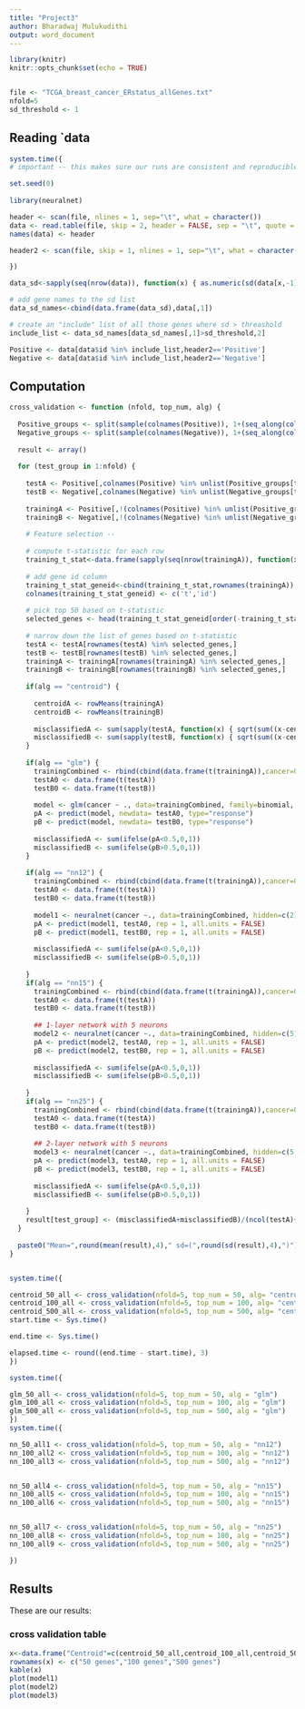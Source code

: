 ---
title: "Project3"
author: Bharadwaj Mulukudithi
output: word_document
---

```{r setup, include=FALSE,warning=FALSE}
library(knitr)
knitr::opts_chunk$set(echo = TRUE)


file <- "TCGA_breast_cancer_ERstatus_allGenes.txt"
nfold=5
sd_threshold <- 1
```

## Reading `data

```{r reading_data, echo=FALSE, warning=FALSE}
system.time({
# important -- this makes sure our runs are consistent and reproducible

set.seed(0)
  
library(neuralnet)

header <- scan(file, nlines = 1, sep="\t", what = character())
data <- read.table(file, skip = 2, header = FALSE, sep = "\t", quote = "", check.names=FALSE)
names(data) <- header

header2 <- scan(file, skip = 1, nlines = 1, sep="\t", what = character())

})

data_sd<-sapply(seq(nrow(data)), function(x) { as.numeric(sd(data[x,-1])) })

# add gene names to the sd list
data_sd_names<-cbind(data.frame(data_sd),data[,1])

# create an "include" list of all those genes where sd > threashold
include_list <- data_sd_names[data_sd_names[,1]>sd_threshold,2]

Positive <- data[data$id %in% include_list,header2=='Positive']
Negative <- data[data$id %in% include_list,header2=='Negative']


```

## Computation


```{r computation, echo=FALSE, warning=FALSE}
cross_validation <- function (nfold, top_num, alg) {
  
  Positive_groups <- split(sample(colnames(Positive)), 1+(seq_along(colnames(Positive)) %% nfold))
  Negative_groups <- split(sample(colnames(Negative)), 1+(seq_along(colnames(Negative)) %% nfold))
  
  result <- array()
  
  for (test_group in 1:nfold) {
    
    testA <- Positive[,colnames(Positive) %in% unlist(Positive_groups[test_group])]
    testB <- Negative[,colnames(Negative) %in% unlist(Negative_groups[test_group])]
    
    trainingA <- Positive[,!(colnames(Positive) %in% unlist(Positive_groups[test_group]))]
    trainingB <- Negative[,!(colnames(Negative) %in% unlist(Negative_groups[test_group]))]
    
    # Feature selection -- 
    
    # compute t-statistic for each row
    training_t_stat<-data.frame(sapply(seq(nrow(trainingA)), function(x) { abs(as.numeric(t.test(trainingA[x,], trainingB[x,])$statistic)) }))
    
    # add gene id column
    training_t_stat_geneid<-cbind(training_t_stat,rownames(trainingA))
    colnames(training_t_stat_geneid) <- c('t','id')
    
    # pick top 50 based on t-statistic
    selected_genes <- head(training_t_stat_geneid[order(-training_t_stat_geneid$t),],n=top_num)[,2]
    
    # narrow down the list of genes based on t-statistic
    testA <- testA[rownames(testA) %in% selected_genes,]
    testB <- testB[rownames(testB) %in% selected_genes,]
    trainingA <- trainingA[rownames(trainingA) %in% selected_genes,]
    trainingB <- trainingB[rownames(trainingB) %in% selected_genes,]
    
    if(alg == "centroid") {
      
      centroidA <- rowMeans(trainingA)
      centroidB <- rowMeans(trainingB)
      
      misclassifiedA <- sum(sapply(testA, function(x) { sqrt(sum((x-centroidA)^2))-sqrt(sum((x-centroidB)^2))>0 }))
      misclassifiedB <- sum(sapply(testB, function(x) { sqrt(sum((x-centroidA)^2))-sqrt(sum((x-centroidB)^2))<0 }))
    }
    
    if(alg == "glm") {
      trainingCombined <- rbind(cbind(data.frame(t(trainingA)),cancer=0),cbind(data.frame(t(trainingB)),cancer=1))
      testA0 <- data.frame(t(testA))
      testB0 <- data.frame(t(testB))
      
      model <- glm(cancer ~ ., data=trainingCombined, family=binomial, control = list(maxit=50))
      pA <- predict(model, newdata= testA0, type="response")
      pB <- predict(model, newdata= testB0, type="response")
      
      misclassifiedA <- sum(ifelse(pA<0.5,0,1))
      misclassifiedB <- sum(ifelse(pB>0.5,0,1))
    }
    
    if(alg == "nn12") {
      trainingCombined <- rbind(cbind(data.frame(t(trainingA)),cancer=0),cbind(data.frame(t(trainingB)),cancer=1))
      testA0 <- data.frame(t(testA))
      testB0 <- data.frame(t(testB))
      
      model1 <- neuralnet(cancer ~., data=trainingCombined, hidden=c(2), startweights = NULL, linear.output =F)
      pA <- predict(model1, testA0, rep = 1, all.units = FALSE)
      pB <- predict(model1, testB0, rep = 1, all.units = FALSE)
      
      misclassifiedA <- sum(ifelse(pA<0.5,0,1))
      misclassifiedB <- sum(ifelse(pB>0.5,0,1))
      
    }
    if(alg == "nn15") {
      trainingCombined <- rbind(cbind(data.frame(t(trainingA)),cancer=0),cbind(data.frame(t(trainingB)),cancer=1))
      testA0 <- data.frame(t(testA))
      testB0 <- data.frame(t(testB))
      
      ## 1-layer network with 5 neurons
      model2 <- neuralnet(cancer ~., data=trainingCombined, hidden=c(5), startweights = NULL, linear.output =F)
      pA <- predict(model2, testA0, rep = 1, all.units = FALSE)
      pB <- predict(model2, testB0, rep = 1, all.units = FALSE)
      
      misclassifiedA <- sum(ifelse(pA<0.5,0,1))
      misclassifiedB <- sum(ifelse(pB>0.5,0,1))
      
    }
    if(alg == "nn25") {
      trainingCombined <- rbind(cbind(data.frame(t(trainingA)),cancer=0),cbind(data.frame(t(trainingB)),cancer=1))
      testA0 <- data.frame(t(testA))
      testB0 <- data.frame(t(testB))
      
      ## 2-layer network with 5 neurons
      model3 <- neuralnet(cancer ~., data=trainingCombined, hidden=c(5,5), startweights = NULL, linear.output =F)
      pA <- predict(model3, testA0, rep = 1, all.units = FALSE)
      pB <- predict(model3, testB0, rep = 1, all.units = FALSE)
      
      misclassifiedA <- sum(ifelse(pA<0.5,0,1))
      misclassifiedB <- sum(ifelse(pB>0.5,0,1))
      
    }
    result[test_group] <- (misclassifiedA+misclassifiedB)/(ncol(testA)+ncol(testB))
  }
  
  paste0("Mean=",round(mean(result),4)," sd=(",round(sd(result),4),")")
}


system.time({

centroid_50_all <- cross_validation(nfold=5, top_num = 50, alg= "centroid")
centroid_100_all <- cross_validation(nfold=5, top_num = 100, alg= "centroid")
centroid_500_all <- cross_validation(nfold=5, top_num = 500, alg= "centroid")
start.time <- Sys.time()

end.time <- Sys.time()

elapsed.time <- round((end.time - start.time), 3)
})

system.time({

glm_50_all <- cross_validation(nfold=5, top_num = 50, alg = "glm")
glm_100_all <- cross_validation(nfold=5, top_num = 100, alg = "glm")
glm_500_all <- cross_validation(nfold=5, top_num = 500, alg = "glm")
})
system.time({

nn_50_all1 <- cross_validation(nfold=5, top_num = 50, alg = "nn12")
nn_100_all2 <- cross_validation(nfold=5, top_num = 100, alg = "nn12")
nn_100_all3 <- cross_validation(nfold=5, top_num = 500, alg = "nn12")


nn_50_all4 <- cross_validation(nfold=5, top_num = 50, alg = "nn15")
nn_100_all5 <- cross_validation(nfold=5, top_num = 100, alg = "nn15")
nn_100_all6 <- cross_validation(nfold=5, top_num = 500, alg = "nn15")


nn_50_all7 <- cross_validation(nfold=5, top_num = 50, alg = "nn25")
nn_100_all8 <- cross_validation(nfold=5, top_num = 100, alg = "nn25")
nn_100_all9 <- cross_validation(nfold=5, top_num = 500, alg = "nn25")

})

```

## Results

These are our results:

### cross validation table
```{r results5, echo=FALSE, warning=FALSE}
x<-data.frame("Centroid"=c(centroid_50_all,centroid_100_all,centroid_500_all),"GLM"=c(glm_50_all,glm_100_all,glm_500_all),"NeuralNet12"=c(nn_50_all1,nn_100_all2,nn_100_all3),"NeuralNet21"=c(nn_50_all4,nn_100_all5,nn_100_all6),"NeuralNet25"=c(nn_50_all7,nn_100_all8,nn_100_all9))
rownames(x) <- c("50 genes","100 genes","500 genes")
kable(x)
plot(model1)
plot(model2)
plot(model3)
```




